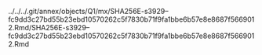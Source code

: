 ../../../.git/annex/objects/Q1/mx/SHA256E-s3929--fc9dd3c27bd55b23ebd10570262c5f7830b71f9fa1bbe6b57e8e8687f5669012.Rmd/SHA256E-s3929--fc9dd3c27bd55b23ebd10570262c5f7830b71f9fa1bbe6b57e8e8687f5669012.Rmd